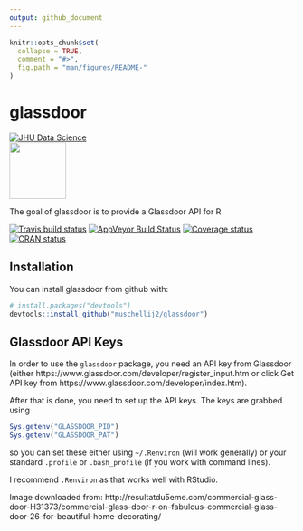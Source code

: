 ```yaml
---
output: github_document
---
```


<!-- README.md is generated from README.Rmd. Please edit that file -->

```r
knitr::opts_chunk$set(
  collapse = TRUE,
  comment = "#>",
  fig.path = "man/figures/README-"
)
```
# glassdoor

[![JHU Data Science](http://johnmuschelli.com/jhudsl/inst/jhudsl_logo.png)](http://jhudatascience.org/)
<br>
<!-- ![Sticker](sticker.png) -->
<img src="sticker.jpg" width="100">


The goal of glassdoor is to provide a Glassdoor API for R

  [![Travis build status](https://travis-ci.org/muschellij2/glassdoor.svg?branch=master)](https://travis-ci.org/muschellij2/glassdoor)
    [![AppVeyor Build Status](https://ci.appveyor.com/api/projects/status/github/muschellij2/glassdoor?branch=master&svg=true)](https://ci.appveyor.com/project/muschellij2/glassdoor)
    [![Coverage status](https://coveralls.io/repos/github/muschellij2/glassdoor/badge.svg?branch=master)](https://coveralls.io/r/muschellij2/glassdoor?branch=master)
  [![CRAN status](http://www.r-pkg.org/badges/version/glassdoor)](https://cran.r-project.org/package=glassdoor)    
    

## Installation

You can install glassdoor from github with:

```r
# install.packages("devtools")
devtools::install_github("muschellij2/glassdoor")
```



## Glassdoor API Keys
In order to use the `glassdoor` package, you need an API key from Glassdoor (either https://www.glassdoor.com/developer/register_input.htm or click Get API key from  https://www.glassdoor.com/developer/index.htm).  

After that is done, you need to set up the API keys.  The keys are grabbed using 
```r
Sys.getenv("GLASSDOOR_PID")
Sys.getenv("GLASSDOOR_PAT")
```

so you can set these either using `~/.Renviron` (will work generally) or your standard `.profile` or `.bash_profile` (if you work with command lines).

I recommend `.Renviron` as that works well with RStudio.



Image downloaded from: http://resultatdu5eme.com/commercial-glass-door-H31373/commercial-glass-door-r-on-fabulous-commercial-glass-door-26-for-beautiful-home-decorating/